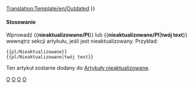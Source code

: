 <noinclude>[[Translation:Template/en/Outdated]]</noinclude><noinclude></noinclude>{{en/Ambox| type  = content
| image = en/Outdated content.png | alt = Outdated content
| text  = <strong>Nieaktualizowane</strong><br />
Ten artykuł lub sekcja jest nieaktualizowany. Niektóre z jego treści mogą nie być już dokładne z powodu zmian w najnowszej wersji. Artykuł do zaktualizowania. {{#IF: {{{1|}}} |<br>{{{1}}}|}}
}}<includeonly>{{{2|<!--[[Category:Articles to be updated]]-->[[Category:pl/Community/Artykuły do zaktualizowania]]}}}</includeonly><noinclude>

====Stosowanie====
Wprowadź <nowiki>{{</nowiki>'''nieaktualizowane/Pl'''<nowiki>}}</nowiki> lub <nowiki>{{</nowiki>'''nieaktualizowane/Pl'''|'''twój text'''<nowiki>}}</nowiki> wewnątrz sekcji artykułu, jeśli jest nieaktualizowany. Przykład:
<pre>
{{pl/Nieaktualizowane}} 
{{pl/Nieaktualizowane|twój text}}
</pre>
Ten artykuł zostanie dodany do [[:Category:pl/Community/Artykuły do zaktualizowania|Artykuły nieaktualizowane]].

[[Category:en/Templates|O]][[Category:pl/Szablony|O]][[Category:en/Message boxes|O]][[Category:pl/InfoBox|O]]
</noinclude>